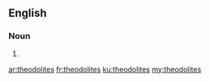 ==English==

===Noun===
{{head|en|plural}}

# {{plural of|theodolite|lang=en}}

[[ar:theodolites]]
[[fr:theodolites]]
[[ku:theodolites]]
[[my:theodolites]]